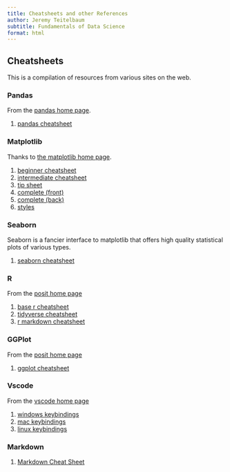 ```yaml
---
title: Cheatsheets and other References
author: Jeremy Teitelbaum
subtitle: Fundamentals of Data Science
format: html
---
```


## Cheatsheets

This is a compilation of resources from various sites on the web. 

### Pandas

From the [pandas home page](https://pandas.pydata.org).

1. [pandas cheatsheet](https://pandas.pydata.org/Pandas_Cheat_Sheet.pdf)

### Matplotlib

Thanks to [the matplotlib home page](https://matplotlib.org).

1. [beginner cheatsheet](https://matplotlib.org/cheatsheets/_images/handout-beginner.png)
2. [intermediate cheatsheet](https://matplotlib.org/cheatsheets/_images/handout-intermediate.png)
3. [tip sheet](https://matplotlib.org/cheatsheets/_images/handout-tips.png)
4. [complete (front)](https://matplotlib.org/cheatsheets/_images/cheatsheets-1.png)
5. [complete (back)](https://matplotlib.org/cheatsheets/_images/cheatsheets-2.png)
6. [styles](https://matplotlib.org/stable/gallery/style_sheets/style_sheets_reference.html)

### Seaborn

Seaborn is a fancier interface to matplotlib that offers high quality statistical plots of various types. 

1. [seaborn cheatsheet](https://s3.amazonaws.com/assets.datacamp.com/blog_assets/Python_Seaborn_Cheat_Sheet.pdf)

### R

From the [posit home page](https://posit.co/resources/cheatsheets/)

1. [base r cheatsheet](https://iqss.github.io/dss-workshops/R/Rintro/base-r-cheat-sheet.pdf)
2. [tidyverse cheatsheet](https://www.rstudio.com/wp-content/uploads/2015/02/data-wrangling-cheatsheet.pdf)
3. [r markdown cheatsheet](https://www.rstudio.com/wp-content/uploads/2015/02/rmarkdown-cheatsheet.pdf)

### GGPlot

From the [posit home page](https://posit.co/resources/cheatsheets/)

1. [ggplot cheatsheet](https://rstudio.github.io/cheatsheets/data-visualization.pdf)

### Vscode

From the [vscode home page](https://code.visualstudio.com)

1. [windows keybindings](https://code.visualstudio.com/shortcuts/keyboard-shortcuts-windows.pdf)
2. [mac keybindings](https://code.visualstudio.com/shortcuts/keyboard-shortcuts-macos.pdf)
3. [linux keybindings](https://code.visualstudio.com/shortcuts/keyboard-shortcuts-linux.pdf)



### Markdown

1. [Markdown Cheat Sheet](https://www.markdownguide.org/cheat-sheet/)